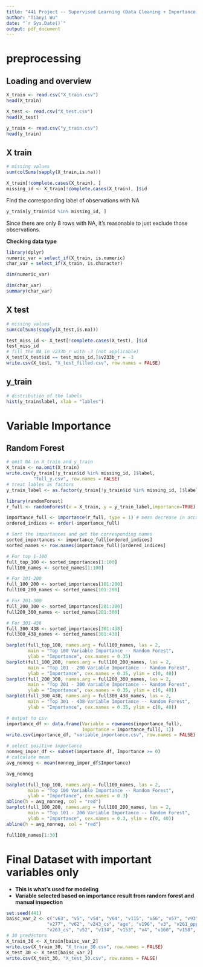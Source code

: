 ```yaml
---
title: "441 Project -- Supervised Learning (Data Cleaning + Importance)"
author: "Tianyi Wu"
date: "`r Sys.Date()`"
output: pdf_document
---
```


# preprocessing

## Loading and overview

```r
X_train <- read.csv("X_train.csv")
head(X_train)
```

```r
X_test <- read.csv("X_test.csv")
head(X_test)
```

```r
y_train <- read.csv("y_train.csv")
head(y_train)
```

## X train

```r
# missing values
sum(colSums(sapply(X_train,is.na)))
```

```r
X_train[!complete.cases(X_train), ]
missing_id <- X_train[!complete.cases(X_train), ]$id
```

Find the corresponding label of observations with NA

```r
y_train[y_train$id %in% missing_id, ]
```

Since there are only 8 rows with NA, it's reasonable to just exclude those observations.

**Checking data type**

```r
library(dplyr)
numeric_var = select_if(X_train, is.numeric)
char_var = select_if(X_train, is.character)
```

```r
dim(numeric_var)
```

```r
dim(char_var)
summary(char_var)
```

## X test

```r
# missing values
sum(colSums(sapply(X_test,is.na)))
```

```r
test_miss_id <- X_test[!complete.cases(X_test), ]$id
test_miss_id
# fill the NA in v233b_r with -3 (not applicable)
X_test[X_test$id == test_miss_id,]$v233b_r = -3
write.csv(X_test, "X_test_filled.csv", row.names = FALSE)
```

## y_train

```r
# distribution of the labels
hist(y_train$label, xlab = "lables")
```

# Variable Importance

## Random Forest

```r
# omit NA in X_train and y_train
X_train <- na.omit(X_train)
write.csv(y_train[!y_train$id %in% missing_id, ]$label,
          "full_y.csv", row.names = FALSE)
# treat lables as factors
y_train_label <- as.factor(y_train[!y_train$id %in% missing_id, ]$label)
```

```r
library(randomForest)
r_full <- randomForest(x = X_train, y = y_train_label,importance=TRUE)
```

```r
importance_full <- importance(r_full, type = 1) # mean decrease in accuracy
ordered_indices <- order(-importance_full)

# Sort the importances and get the corresponding names
sorted_importances <- importance_full[ordered_indices]
sorted_names <- row.names(importance_full)[ordered_indices]

# For top 1-100
full_top_100 <- sorted_importances[1:100]
full100_names <- sorted_names[1:100]

# For 101-200
full_100_200 <- sorted_importances[101:200]
full100_200_names <- sorted_names[101:200]

# For 201-300
full_200_300 <- sorted_importances[201:300]
full200_300_names <- sorted_names[201:300]

# For 301-438
full_300_438 <- sorted_importances[301:438]
full300_438_names <- sorted_names[301:438]

barplot(full_top_100, names.arg = full100_names, las = 2, 
        main = "Top 100 Variable Importance -- Random Forest",
        ylab = "Importance", cex.names = 0.35)
barplot(full_100_200, names.arg = full100_200_names, las = 2, 
        main = "Top 101 - 200 Variable Importance -- Random Forest",
        ylab = "Importance", cex.names = 0.35, ylim = c(0, 40))
barplot(full_200_300, names.arg = full200_300_names, las = 2, 
        main = "Top 201 - 300 Variable Importance -- Random Forest",
        ylab = "Importance", cex.names = 0.35, ylim = c(0, 40))
barplot(full_300_438, names.arg = full300_438_names, las = 2, 
        main = "Top 301 - 438 Variable Importance -- Random Forest",
        ylab = "Importance", cex.names = 0.35, ylim = c(0, 40))

```

```r
# output to csv
importance_df <- data.frame(Variable = rownames(importance_full),
                            Importance = importance_full[, 1])
write.csv(importance_df, "variable_importance.csv", row.names = FALSE)
```

```r
# select positive importance
nonneg_impor_df <- subset(importance_df, Importance >= 0)
# calculate mean
avg_nonneg <- mean(nonneg_impor_df$Importance)

avg_nonneg
```

```r
barplot(full_top_100, names.arg = full100_names, las = 2, 
        main = "Top 100 Variable Importance -- Random Forest",
        ylab = "Importance", cex.names = 0.3)
abline(h = avg_nonneg, col = "red")
barplot(full_100_200, names.arg = full100_200_names, las = 2, 
        main = "Top 101 - 200 Variable Importance -- Random Forest",
        ylab = "Importance", cex.names = 0.3, ylim = c(0, 40))
abline(h = avg_nonneg, col = "red")
```

```r
full100_names[1:30]
```

# Final Dataset with important variables only

-   **This is what's used for modeling**
-   **Variable selected based on importance result from random forest and manual inspection**

```r
set.seed(441)
baisc_var_2 <- c("v63", "v5", "v54", "v64", "v115", "v56", "v57", "v93", "v52_cs", "v154",
               "v277", "v62", "v243_cs", "age", "v196", "v3", "v261_ppp","v52","v60",
               "v263_cs", "v52", "v134", "v153", "v4", "v160", "v158", "v2", "v156", "v155", "v161") 
# 30 predictors
X_train_30 <- X_train[baisc_var_2]
write.csv(X_train_30, "X_train_30.csv", row.names = FALSE)
X_test_30 <- X_test[baisc_var_2]
write.csv(X_test_30, "X_test_30.csv", row.names = FALSE)
```
